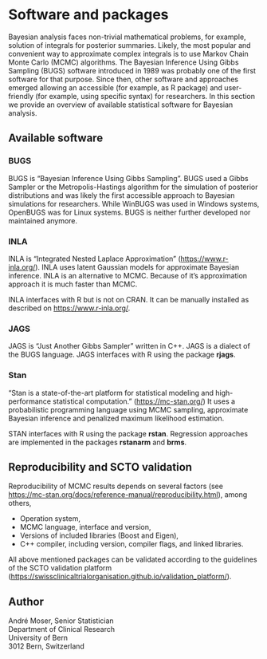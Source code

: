 # Software and packages

Bayesian analysis faces non-trivial mathematical problems, for example, solution of integrals for posterior summaries. Likely, the most popular and convenient way to approximate complex integrals is to use Markov Chain Monte Carlo (MCMC) algorithms. The Bayesian Inference Using Gibbs Sampling (BUGS) software introduced in 1989 was probably one of the first software for that purpose. Since then, other software and approaches emerged allowing an accessible (for example, as R package) and user-friendly (for example, using specific syntax) for researchers. In this section we provide an overview of available statistical software for Bayesian analysis.

## Available software

### BUGS

BUGS is "Bayesian Inference Using Gibbs Sampling". BUGS used a Gibbs Sampler or the Metropolis-Hastings algorithm for the simulation of posterior distributions and was likely the first accessible approach to Bayesian simulations for researchers. While WinBUGS was used in Windows systems, OpenBUGS was for Linux systems. BUGS is neither further developed nor maintained anymore.

### INLA

INLA is "Integrated Nested Laplace Approximation" ([https://www.r-inla.org/](https://www.r-inla.org/)). INLA uses latent Gaussian models for approximate Bayesian inference. INLA is an alternative to MCMC. Because of it's approximation approach it is much faster than MCMC. 

INLA interfaces with R but is not on CRAN. It can be manually installed as described on [https://www.r-inla.org/](https://www.r-inla.org/).

### JAGS

JAGS is "Just Another Gibbs Sampler" written in C++. JAGS is a dialect of the BUGS language. JAGS interfaces with R using the package **rjags**.

### Stan

"Stan is a state-of-the-art platform for statistical modeling and high-performance statistical computation." ([https://mc-stan.org/](https://mc-stan.org/)) It uses a probabilistic programming language using MCMC sampling, approximate Bayesian inference and penalized maximum likelihood estimation.

STAN interfaces with R using the package **rstan**. Regression approaches are implemented in the packages **rstanarm** and **brms**.

## Reproducibility and SCTO validation

Reproducibility of MCMC results depends on several factors (see [https://mc-stan.org/docs/reference-manual/reproducibility.html](https://mc-stan.org/docs/reference-manual/reproducibility.html)), among others,

- Operation system,
- MCMC language, interface and version,
- Versions of included libraries (Boost and Eigen),
- C++ compiler, including version, compiler flags, and linked libraries.

All above mentioned packages can be validated according to the guidelines of the SCTO validation platform ([https://swissclinicaltrialorganisation.github.io/validation_platform/](https://swissclinicaltrialorganisation.github.io/validation_platform/)).

## Author {-}

André Moser, Senior Statistician\
Department of Clinical Research\
University of Bern\
3012 Bern, Switzerland